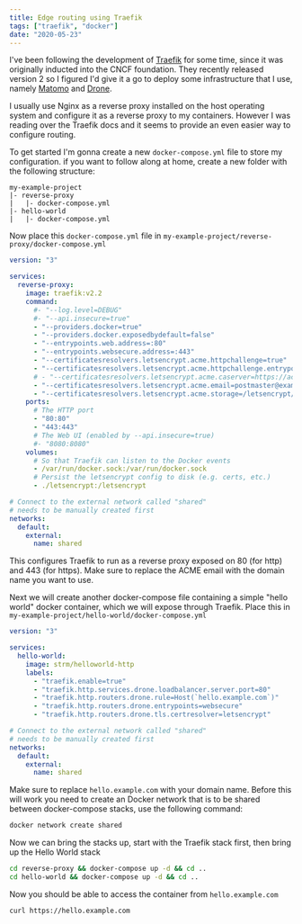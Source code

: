 ```yaml
---
title: Edge routing using Traefik
tags: ["traefik", "docker"]
date: "2020-05-23"
---
```


I've been following the development of [Traefik](https://docs.traefik.io/) for some time, since it was originally inducted
into the CNCF foundation. They recently released version 2 so I figured I'd give it a go to deploy some infrastructure that I use,
namely [Matomo](https://matomo.org/) and [Drone](https://drone.io/).

I usually use Nginx as a reverse proxy installed on the host operating system and configure it as a reverse proxy to my containers.
However I was reading over the Traefik docs and it seems to provide an even easier way to configure routing.

To get started I'm gonna create a new `docker-compose.yml` file to store my configuration. if you want to follow along at home, create a new folder with the following structure:

```
my-example-project
|- reverse-proxy
|   |- docker-compose.yml
|- hello-world
|   |- docker-compose.yml
```

Now place this `docker-compose.yml` file in `my-example-project/reverse-proxy/docker-compose.yml`

```yaml
version: "3"

services:
  reverse-proxy:
    image: traefik:v2.2
    command:
      #- "--log.level=DEBUG"
      #- "--api.insecure=true"
      - "--providers.docker=true"
      - "--providers.docker.exposedbydefault=false"
      - "--entrypoints.web.address=:80"
      - "--entrypoints.websecure.address=:443"
      - "--certificatesresolvers.letsencrypt.acme.httpchallenge=true"
      - "--certificatesresolvers.letsencrypt.acme.httpchallenge.entrypoint=web"
      # - "--certificatesresolvers.letsencrypt.acme.caserver=https://acme-staging-v02.api.letsencrypt.org/directory"
      - "--certificatesresolvers.letsencrypt.acme.email=postmaster@example.com"
      - "--certificatesresolvers.letsencrypt.acme.storage=/letsencrypt/acme.json"
    ports:
      # The HTTP port
      - "80:80"
      - "443:443"
      # The Web UI (enabled by --api.insecure=true)
      #- "8080:8080"
    volumes:
      # So that Traefik can listen to the Docker events
      - /var/run/docker.sock:/var/run/docker.sock
      # Persist the letsencrypt config to disk (e.g. certs, etc.)
      - ./letsencrypt:/letsencrypt

# Connect to the external network called "shared"
# needs to be manually created first
networks:
  default:
    external:
      name: shared
```

This configures Traefik to run as a reverse proxy exposed on 80 (for http) and 443 (for https).
Make sure to replace the ACME email with the domain name you want to use.

Next we will create another docker-compose file containing a simple "hello world" docker container, which we will expose through Traefik.
Place this in `my-example-project/hello-world/docker-compose.yml`

```yaml
version: "3"

services:
  hello-world:
    image: strm/helloworld-http
    labels:
      - "traefik.enable=true"
      - "traefik.http.services.drone.loadbalancer.server.port=80"
      - "traefik.http.routers.drone.rule=Host(`hello.example.com`)"
      - "traefik.http.routers.drone.entrypoints=websecure"
      - "traefik.http.routers.drone.tls.certresolver=letsencrypt"

# Connect to the external network called "shared"
# needs to be manually created first
networks:
  default:
    external:
      name: shared
```

Make sure to replace `hello.example.com` with your domain name.
Before this will work you need to create an Docker network that is to be shared between docker-compose stacks, use the following command:

```bash
docker network create shared
```

Now we can bring the stacks up, start with the Traefik stack first, then bring up the Hello World stack

```bash
cd reverse-proxy && docker-compose up -d && cd ..
cd hello-world && docker-compose up -d && cd ..
```

Now you should be able to access the container from `hello.example.com`

```bash
curl https://hello.example.com
```
